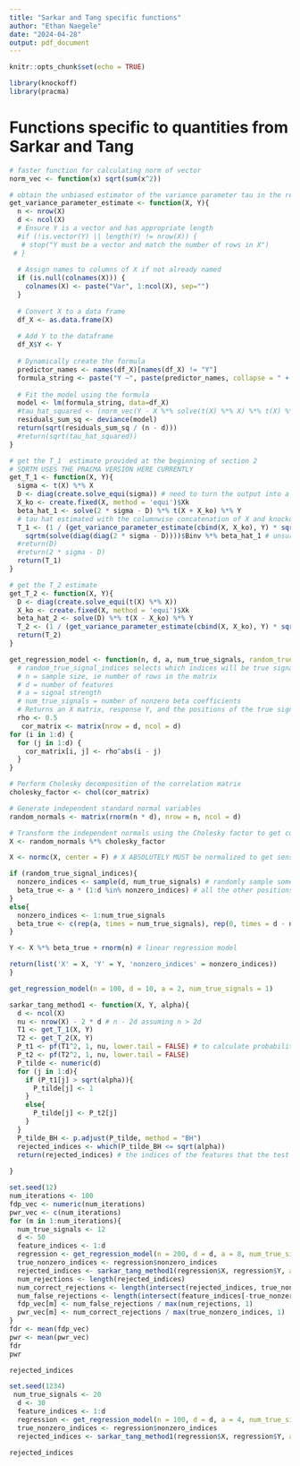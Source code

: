 ```yaml
---
title: "Sarkar and Tang specific functions"
author: "Ethan Naegele"
date: "2024-04-28"
output: pdf_document
---
```


```r
knitr::opts_chunk$set(echo = TRUE)
```

```r
library(knockoff)
library(pracma)
```


# Functions specific to quantities from Sarkar and Tang

```r
# faster function for calculating norm of vector
norm_vec <- function(x) sqrt(sum(x^2))

# obtain the unbiased estimator of the variance parameter tau in the regression setting Y = N(X * beta, tau^2 I_n)
get_variance_parameter_estimate <- function(X, Y){
  n <- nrow(X)
  d <- ncol(X)
  # Ensure Y is a vector and has appropriate length
  #if (!is.vector(Y) || length(Y) != nrow(X)) {
   # stop("Y must be a vector and match the number of rows in X")
 # }
  
  # Assign names to columns of X if not already named
  if (is.null(colnames(X))) {
    colnames(X) <- paste("Var", 1:ncol(X), sep="")
  }
  
  # Convert X to a data frame
  df_X <- as.data.frame(X)
  
  # Add Y to the dataframe
  df_X$Y <- Y
  
  # Dynamically create the formula
  predictor_names <- names(df_X)[names(df_X) != "Y"]
  formula_string <- paste("Y ~", paste(predictor_names, collapse = " + "))
  
  # Fit the model using the formula
  model <- lm(formula_string, data=df_X)
  #tau_hat_squared <- (norm_vec(Y - X %*% solve(t(X) %*% X) %*% t(X) %*% Y))^2 / (n - d) # numerator is RSS, and assuming n > d
  residuals_sum_sq <- deviance(model)
  return(sqrt(residuals_sum_sq / (n - d)))
  #return(sqrt(tau_hat_squared))
}
```



```r
# get the T_1  estimate provided at the beginning of section 2
# SQRTM USES THE PRACMA VERSION HERE CURRENTLY
get_T_1 <- function(X, Y){
  sigma <- t(X) %*% X
  D <- diag(create.solve_equi(sigma)) # need to turn the output into a diagonal matrix
  X_ko <- create.fixed(X, method = 'equi')$Xk
  beta_hat_1 <- solve(2 * sigma - D) %*% t(X + X_ko) %*% Y
  # tau hat estimated with the columnwise concatenation of X and knockoff X
  T_1 <- (1 / (get_variance_parameter_estimate(cbind(X, X_ko), Y) * sqrt(2))) *
    sqrtm(solve(diag(diag(2 * sigma - D))))$Binv %*% beta_hat_1 # unsure about interpretation of diag operator in the equation for T1 from the paper; this is my best interpretation of it - Ignat agrees. Binv returns the inverse of the square root that sqrtm calculates, which is what the formula requires.
  #return(D)
  #return(2 * sigma - D)
  return(T_1)
}

# get the T_2 estimate 
get_T_2 <- function(X, Y){
  D <- diag(create.solve_equi(t(X) %*% X))
  X_ko <- create.fixed(X, method = 'equi')$Xk
  beta_hat_2 <- solve(D) %*% t(X - X_ko) %*% Y
  T_2 <- (1 / (get_variance_parameter_estimate(cbind(X, X_ko), Y) * sqrt(2))) * sqrtm(D)$B %*% beta_hat_2
  return(T_2)
}

```



```r
get_regression_model <- function(n, d, a, num_true_signals, random_true_signal_indices = FALSE){
  # random_true_signal_indices selects which indices will be true signals randomly
  # n = sample size, ie number of rows in the matrix
  # d = number of features
  # a = signal strength
  # num_true_signals = number of nonzero beta coefficients
  # Returns an X matrix, response Y, and the positions of the true signals, as according to the simulation setup described in the beginning of Section 3 of Sarkar and Tang
  rho <- 0.5
   cor_matrix <- matrix(nrow = d, ncol = d)
for (i in 1:d) {
  for (j in 1:d) {
    cor_matrix[i, j] <- rho^abs(i - j)
  }
}

# Perform Cholesky decomposition of the correlation matrix
cholesky_factor <- chol(cor_matrix)

# Generate independent standard normal variables
random_normals <- matrix(rnorm(n * d), nrow = n, ncol = d)

# Transform the independent normals using the Cholesky factor to get correlated normals
X <- random_normals %*% cholesky_factor

X <- normc(X, center = F) # X ABSOLUTELY MUST be normalized to get sensical values from the knockoff functions. Here using the normalizing function used internally in the package

if (random_true_signal_indices){
  nonzero_indices <- sample(d, num_true_signals) # randomly sample some indices to be the true signal indices
  beta_true <- a * (1:d %in% nonzero_indices) # all the other positions in the vector will be 0
}
else{
  nonzero_indices <- 1:num_true_signals
  beta_true <- c(rep(a, times = num_true_signals), rep(0, times = d - num_true_signals))
}

Y <- X %*% beta_true + rnorm(n) # linear regression model

return(list('X' = X, 'Y' = Y, 'nonzero_indices' = nonzero_indices))
}
```


```r
get_regression_model(n = 100, d = 10, a = 2, num_true_signals = 1)
```


```r
sarkar_tang_method1 <- function(X, Y, alpha){
  d <- ncol(X)
  nu <- nrow(X) - 2 * d # n - 2d assuming n > 2d
  T1 <- get_T_1(X, Y)
  T2 <- get_T_2(X, Y)
  P_t1 <- pf(T1^2, 1, nu, lower.tail = FALSE) # to calculate probabilities with the t^2_n distribution, have to use the F(1, n) distribution
  P_t2 <- pf(T2^2, 1, nu, lower.tail = FALSE)
  P_tilde <- numeric(d)
  for (j in 1:d){
    if (P_t1[j] > sqrt(alpha)){
      P_tilde[j] <- 1
    }
    else{
      P_tilde[j] <- P_t2[j]
    }
  }
  P_tilde_BH <- p.adjust(P_tilde, method = "BH")
  rejected_indices <- which(P_tilde_BH <= sqrt(alpha))
  return(rejected_indices) # the indices of the features that the test concludes are nonzero
  
}
```


```r
set.seed(12)
num_iterations <- 100
fdp_vec <- numeric(num_iterations)
pwr_vec <- c(num_iterations)
for (m in 1:num_iterations){
  num_true_signals <- 12
  d <- 50
  feature_indices <- 1:d
  regression <- get_regression_model(n = 200, d = d, a = 8, num_true_signals = num_true_signals)
  true_nonzero_indices <- regression$nonzero_indices
  rejected_indices <- sarkar_tang_method1(regression$X, regression$Y, alpha = .02)
  num_rejections <- length(rejected_indices)
  num_correct_rejections <- length(intersect(rejected_indices, true_nonzero_indices))
  num_false_rejections <- length(intersect(feature_indices[-true_nonzero_indices], rejected_indices))
  fdp_vec[m] <- num_false_rejections / max(num_rejections, 1)
  pwr_vec[m] <- num_correct_rejections / max(true_nonzero_indices, 1)
}
fdr <- mean(fdp_vec)
pwr <- mean(pwr_vec)
fdr
pwr
```

```r
rejected_indices
```


```r
set.seed(1234)
 num_true_signals <- 20
  d <- 30
  feature_indices <- 1:d
  regression <- get_regression_model(n = 100, d = d, a = 4, num_true_signals = num_true_signals)
  true_nonzero_indices <- regression$nonzero_indices
  rejected_indices <- sarkar_tang_method1(regression$X, regression$Y, alpha = .05)
```

```r
rejected_indices
```




